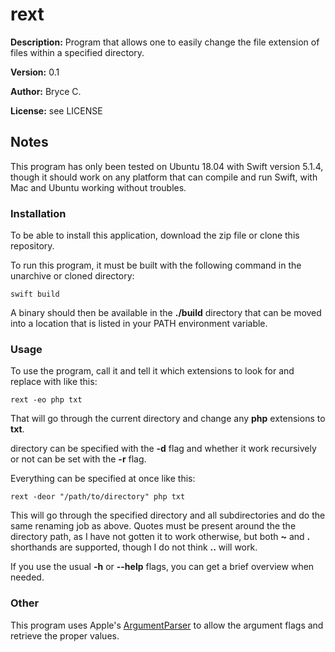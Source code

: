 =rext=

'''Description:''' Program that allows one to easily change the file extension of files within a specified directory.

'''Version:''' 0.1

'''Author:''' Bryce C.

'''License:''' see LICENSE

==Notes==

This program has only been tested on Ubuntu 18.04 with Swift version 5.1.4, though it should work on any platform that can compile and run Swift, with Mac and Ubuntu working without troubles.

===Installation===

To be able to install this application, download the zip file or clone this repository.

To run this program, it must be built with the following command in the unarchive or cloned directory:

<pre>
swift build
</pre>

A binary should then be available in the <strong>./build</strong> directory that can be moved into a location that is listed in your PATH environment variable.

===Usage===

To use the program, call it and tell it which extensions to look for and replace with like this:

<pre>
rext -eo php txt
</pre>

That will go through the current directory and change any '''php''' extensions to '''txt'''.

directory can be specified with the <strong>-d</strong> flag and whether it work recursively or not can be set with the <strong>-r</strong> flag.

Everything can be specified at once like this:

<pre>
rext -deor "/path/to/directory" php txt
</pre>

This will go through the specified directory and all subdirectories and do the same renaming job as above. Quotes must be present around the the directory path, as I have not gotten it to work otherwise, but both '''~''' and '''.''' shorthands are supported, though I do not think '''..''' will work.

If you use the usual '''-h''' or '''--help''' flags, you can get a brief overview when needed.

===Other===

This program uses Apple's <a href="https://github.com/apple/swift-argument-parser">ArgumentParser</a> to allow the argument flags and retrieve the proper values.
